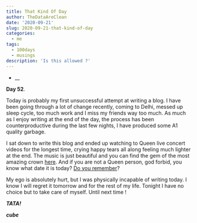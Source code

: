 ```yaml
---
title: That Kind Of Day
author: TheDataAreClean
date: '2020-09-21'
slug: 2020-09-21-that-kind-of-day
categories:
  - me
tags:
  - 100days
  - musings
description: 'Is this allowed ?'
---
```


* __

**Day 52**.  

Today is probably my first unsuccessful attempt at writing a blog. I have been going through a lot of change recently, coming to Delhi, messed up sleep cycle, too much work and I miss my friends way too much. As much as I enjoy writing at the end of the day, the process has been counterproductive during the last few nights, I have produced some A1 quality garbage.

I sat down to write this blog and ended up watching to Queen live concert videos for the longest time, crying happy tears all along feeling much lighter at the end. The music is just beautiful and you can find the gem of the most amazing crown [here](https://youtu.be/ngf1KF2_kPI){target="_blank"}. And if you are not a Queen person, god forbid, you know what date it is today? [Do you remember](https://youtu.be/Gs069dndIYk){target="_blank"}? 

My ego is absolutely hurt, but I was physically incapable of writing today. I know I will regret it tomorrow and for the rest of my life. Tonight I have no choice but to take care of myself. Until next time !

**_TATA!_**

**_cube_**
